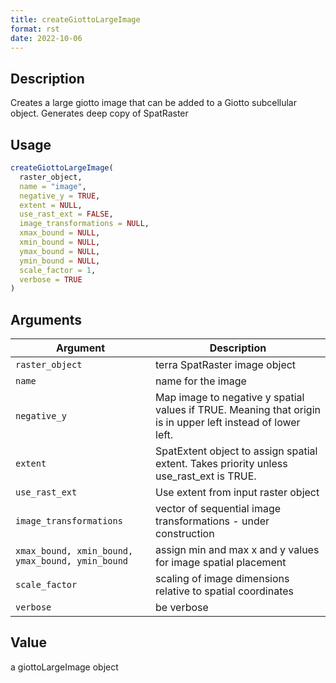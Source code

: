```yaml
--- 
title: createGiottoLargeImage 
format: rst 
date: 2022-10-06 
--- 
```


## Description

Creates a large giotto image that can be added to a Giotto subcellular object. Generates deep copy of SpatRaster


## Usage

```r
createGiottoLargeImage(
  raster_object,
  name = "image",
  negative_y = TRUE,
  extent = NULL,
  use_rast_ext = FALSE,
  image_transformations = NULL,
  xmax_bound = NULL,
  xmin_bound = NULL,
  ymax_bound = NULL,
  ymin_bound = NULL,
  scale_factor = 1,
  verbose = TRUE
)
```


## Arguments

Argument      |Description
------------- |----------------
`raster_object`     |     terra SpatRaster image object
`name`     |     name for the image
`negative_y`     |     Map image to negative y spatial values if TRUE. Meaning that origin is in upper left instead of lower left.
`extent`     |     SpatExtent object to assign spatial extent. Takes priority unless use_rast_ext is TRUE.
`use_rast_ext`     |     Use extent from input raster object
`image_transformations`     |     vector of sequential image transformations - under construction
`xmax_bound, xmin_bound, ymax_bound, ymin_bound`     |     assign min and max x and y values for image spatial placement
`scale_factor`     |     scaling of image dimensions relative to spatial coordinates
`verbose`     |     be verbose


## Value

a giottoLargeImage object


